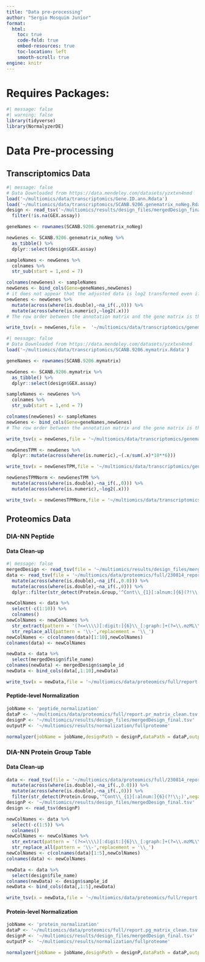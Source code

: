 ```yaml
---
title: "Data pre-processing"
author: "Sergio Mosquim Junior"
format:
  html:
    toc: true
    code-fold: true
    embed-resources: true
    toc-location: left
    smooth-scroll: true
engine: knitr
---
```


# Requires Packages:
```r
#| message: false
#| warning: false
library(tidyverse)
library(NormalyzerDE)
```

# Data Pre-processing

## Transcriptomics Data
```r
#| message: false
# Data Downloaded from https://data.mendeley.com/datasets/yzxtxn4nmd
load('~/multiomics/data/transcriptomics/Gene.ID.ann.Rdata')
load('~/multiomics/data/transcriptomics/SCANB.9206.genematrix_noNeg.Rdata')
design <- read_tsv('~/multiomics/results/design_files/mergedDesign_final.tsv') %>% 
  filter(!is.na(GEX.assay))

geneNames <- rownames(SCANB.9206.genematrix_noNeg)

newGenes <- SCANB.9206.genematrix_noNeg %>% 
  as_tibble() %>% 
  dplyr::select(design$GEX.assay)

sampleNames <- newGenes %>% 
  colnames %>% 
  str_sub(start = 1,end = 7)

colnames(newGenes) <- sampleNames
newGenes <- bind_cols(Gene=geneNames,newGenes)
# it does not appear that the adjusted data is log2 transformed even if it is described as being (max value is over 70000)
newGenes <- newGenes %>% 
  mutate(across(where(is.double),~na_if(.,0))) %>% 
  mutate(across(where(is.numeric),~log2(.x)))
# The row order between the annotation matrix and the gene matrix is the same, so one can just swap gene names

write_tsv(x = newGenes,file =  '~/multiomics/data/transcriptomics/genematrix_filtered_adjusted.tsv')
```

```r
#| message: false
# Data Downloaded from https://data.mendeley.com/datasets/yzxtxn4nmd
load('~/multiomics/data/transcriptomics/SCANB.9206.mymatrix.Rdata')

geneNames <- rownames(SCANB.9206.mymatrix)

newGenes <- SCANB.9206.mymatrix %>% 
  as_tibble() %>% 
  dplyr::select(design$GEX.assay)

sampleNames <- newGenes %>% 
  colnames %>% 
  str_sub(start = 1,end = 7)

colnames(newGenes) <- sampleNames
newGenes <- bind_cols(Gene=geneNames,newGenes)
# The row order between the annotation matrix and the gene matrix is the same, so one can just swap gene names

write_tsv(x = newGenes,file = '~/multiomics/data/transcriptomics/genematrix_filtered_unadjusted.tsv')

newGenesTPM <- newGenes %>% 
  dplyr::mutate(across(where(is.numeric),~(.x/sum(.x)*10**6)))

write_tsv(x = newGenesTPM,file = '~/multiomics/data/transcriptomics/genematrix_unadjusted_tpm.tsv')

newGenesTPMNorm <- newGenesTPM %>% 
  mutate(across(where(is.double),~na_if(.,0))) %>% 
  mutate(across(where(is.numeric),~log2(.x)))

write_tsv(x = newGenesTPMNorm,file = '~/multiomics/data/transcriptomics/genematrix_unadjusted_tpm_normalized.tsv')
```


## Proteomics Data
### DIA-NN Peptide
#### Data Clean-up
```r
#| message: false
mergedDesign <- read_tsv(file = '~/multiomics/results/design_files/mergedDesign_final.tsv')
data <- read_tsv(file = '~/multiomics/data/proteomics/full/230814_report.pr_matrix.tsv') %>% 
  mutate(across(where(is.double),~na_if(.,0.0))) %>% 
  mutate(across(where(is.double),~na_if(.,0))) %>% 
  dplyr::filter(str_detect(Protein.Group,'^Cont\\_{1}[:alnum:]{6}(?!\\;)',negate = TRUE)) #remove rows with contaminant as single ID

newColNames <- data %>%
  select(-c(1:10)) %>%
  colnames()
newColNames <- newColNames %>%
  str_extract(pattern = '(?<=\\\\)[:digit:]{6}\\_[:graph:]+(?=\\.mzML\\.dia)') %>%
  str_replace_all(pattern = '\\-',replacement = '\\_')
newColNames <- c(colnames(data)[1:10],newColNames)
colnames(data) <- newColNames

newData <- data %>% 
  select(mergedDesign$file_name)
colnames(newData) <- mergedDesign$sample_id
newData <- bind_cols(data[,1:10],newData)

write_tsv(x = newData,file = '~/multiomics/data/proteomics/full/report.pr_matrix_clean.tsv')
```

#### Peptide-level Normalization
```r
jobName <- 'peptide_normalization'
dataP <- '~/multiomics/data/proteomics/full/report.pr_matrix_clean.tsv'
designP <- '~/multiomics/results/design_files/mergedDesign_final.tsv'
outputP <- '~/multiomics/results/normalization/fullproteome'

normalyzer(jobName = jobName,designPath = designP,dataPath = dataP,outputDir = outputP,normalizeRetentionTime = FALSE,zeroToNA = TRUE,sampleColName = 'sample_id',groupColName = 'group',writeReportAsPngs = TRUE)
```

### DIA-NN Protein Group Table
#### Data Clean-up
```r
data <- read_tsv(file = '~/multiomics/data/proteomics/full/230814_report.pg_matrix.tsv') %>% 
  mutate(across(where(is.double),~na_if(.,0.0))) %>% 
  mutate(across(where(is.double),~na_if(.,0))) %>% 
  filter(str_detect(Protein.Group,'^Cont\\_{1}[:alnum:]{6}(?!\\;)',negate = TRUE))
designP <- '~/multiomics/results/design_files/mergedDesign_final.tsv'
design <- read_tsv(designP)

newColNames <- data %>% 
  select(-c(1:5)) %>% 
  colnames()
newColNames <- newColNames %>%
  str_extract(pattern = '(?<=\\\\)[:digit:]{6}\\_[:graph:]+(?=\\.mzML\\.dia)') %>% 
  str_replace_all(pattern = '\\-',replacement = '\\_')
newColNames <- c(colnames(data)[1:5],newColNames)
colnames(data) <- newColNames

newData <- data %>% 
  select(design$file_name)
colnames(newData) <- design$sample_id
newData <- bind_cols(data[,1:5],newData)

write_tsv(x = newData,file = '~/multiomics/data/proteomics/full/report.pg_matrix_clean.tsv')
```

#### Protein-level Normalization
```r
jobName <- 'protein_normalization'
dataP <- '~/multiomics/data/proteomics/full/report.pg_matrix_clean.tsv'
designP <- '~/multiomics/results/design_files/mergedDesign_final.tsv'
outputP <- '~/multiomics/results/normalization/fullproteome'

normalyzer(jobName = jobName,designPath = designP,dataPath = dataP,outputDir = outputP,normalizeRetentionTime = FALSE,zeroToNA = TRUE,sampleColName = 'sample_id',groupColName = 'group',writeReportAsPngs = TRUE)
```

